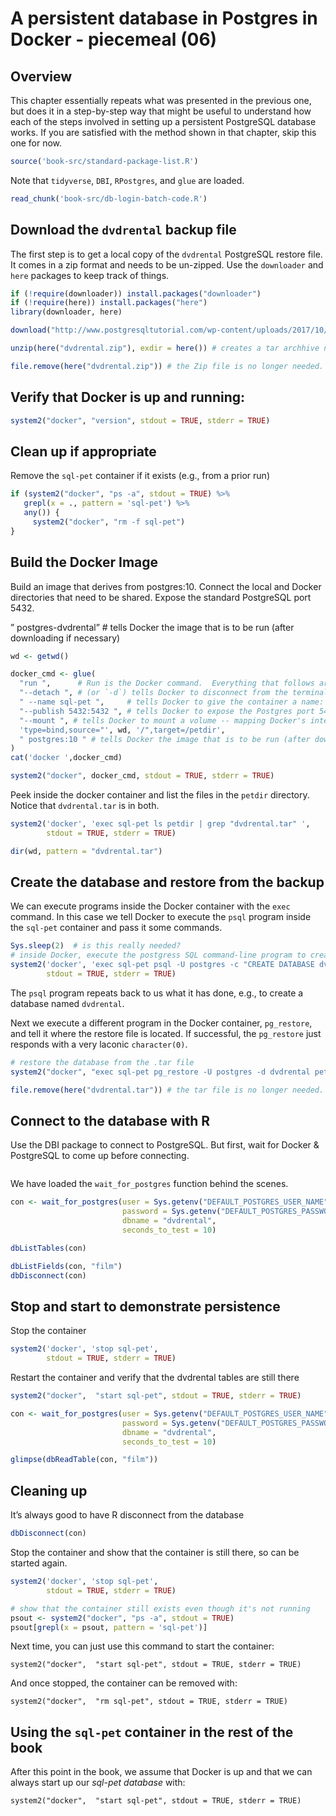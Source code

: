 # A persistent database in Postgres in Docker - piecemeal (06)

## Overview

This chapter essentially repeats what was presented in the previous one, but does it in a step-by-step way that might be useful to understand how each of the steps involved in setting up a persistent PostgreSQL database works.  If you are satisfied with the method shown in that chapter, skip this one for now.

```r
source('book-src/standard-package-list.R')
```
Note that `tidyverse`, `DBI`, `RPostgres`, and `glue` are loaded.

```r
read_chunk('book-src/db-login-batch-code.R')

```

## Download the `dvdrental` backup file

The first step is to get a local copy of the `dvdrental` PostgreSQL restore file.  It comes in a zip format and needs to be un-zipped.  Use the `downloader` and `here` packages to keep track of things.
```r
if (!require(downloader)) install.packages("downloader")
if (!require(here)) install.packages("here")
library(downloader, here)

download("http://www.postgresqltutorial.com/wp-content/uploads/2017/10/dvdrental.zip", destfile = here("dvdrental.zip"))

unzip(here("dvdrental.zip"), exdir = here()) # creates a tar archhive named "dvdrental.tar"

file.remove(here("dvdrental.zip")) # the Zip file is no longer needed.

```

## Verify that Docker is up and running:
```r

system2("docker", "version", stdout = TRUE, stderr = TRUE)
```

## Clean up if appropriate
Remove the `sql-pet` container if it exists (e.g., from a prior run)
```r
if (system2("docker", "ps -a", stdout = TRUE) %>% 
   grepl(x = ., pattern = 'sql-pet') %>% 
   any()) {
     system2("docker", "rm -f sql-pet")
}
```

## Build the Docker Image

Build an image that derives from postgres:10.  Connect the local and Docker directories that need to be shared.  Expose the standard PostgreSQL port 5432.

  " postgres-dvdrental" # tells Docker the image that is to be run (after downloading if necessary)

```r
wd <- getwd()

docker_cmd <- glue(
  "run ",      # Run is the Docker command.  Everything that follows are `run` parameters.
  "--detach ", # (or `-d`) tells Docker to disconnect from the terminal / program issuing the command
  " --name sql-pet ",     # tells Docker to give the container a name: `sql-pet`
  "--publish 5432:5432 ", # tells Docker to expose the Postgres port 5432 to the local network with 5432
  "--mount ", # tells Docker to mount a volume -- mapping Docker's internal file structure to the host file structure
  'type=bind,source="', wd, '/",target=/petdir',
  " postgres:10 " # tells Docker the image that is to be run (after downloading if necessary)
)
cat('docker ',docker_cmd)

system2("docker", docker_cmd, stdout = TRUE, stderr = TRUE)
```

Peek inside the docker container and list the files in the `petdir` directory.  Notice that `dvdrental.tar` is in both.
```r
system2('docker', 'exec sql-pet ls petdir | grep "dvdrental.tar" ',
        stdout = TRUE, stderr = TRUE)

dir(wd, pattern = "dvdrental.tar")
```

## Create the database and restore from the backup
We can execute programs inside the Docker container with the `exec` command.  In this case we tell Docker to execute the `psql` program inside the `sql-pet` container and pass it some commands.
```r
Sys.sleep(2)  # is this really needed?
# inside Docker, execute the postgress SQL command-line program to create the dvdrental database:
system2('docker', 'exec sql-pet psql -U postgres -c "CREATE DATABASE dvdrental;"',
        stdout = TRUE, stderr = TRUE)
```
The `psql` program repeats back to us what it has done, e.g., to create a database named `dvdrental`.

Next we execute a different program in the Docker container, `pg_restore`, and tell it where the restore file is located.  If successful, the `pg_restore` just responds with a very laconic `character(0)`.
```r
# restore the database from the .tar file
system2("docker", "exec sql-pet pg_restore -U postgres -d dvdrental petdir/dvdrental.tar", stdout = TRUE, stderr = TRUE)

file.remove(here("dvdrental.tar")) # the tar file is no longer needed.
```

## Connect to the database with R
Use the DBI package to connect to PostgreSQL.  But first, wait for Docker & PostgreSQL to come up before connecting.
```r

```
We have loaded the `wait_for_postgres` function behind the scenes.

```r

con <- wait_for_postgres(user = Sys.getenv("DEFAULT_POSTGRES_USER_NAME"),
                         password = Sys.getenv("DEFAULT_POSTGRES_PASSWORD"),
                         dbname = "dvdrental",
                         seconds_to_test = 10)

dbListTables(con)

dbListFields(con, "film")
dbDisconnect(con)
```
## Stop and start to demonstrate persistence

Stop the container
```r
system2('docker', 'stop sql-pet',
        stdout = TRUE, stderr = TRUE)
```
Restart the container and verify that the dvdrental tables are still there
```r

system2("docker",  "start sql-pet", stdout = TRUE, stderr = TRUE)

con <- wait_for_postgres(user = Sys.getenv("DEFAULT_POSTGRES_USER_NAME"),
                         password = Sys.getenv("DEFAULT_POSTGRES_PASSWORD"),
                         dbname = "dvdrental",
                         seconds_to_test = 10)

glimpse(dbReadTable(con, "film"))

```

## Cleaning up

It's always good to have R disconnect from the database
```r

dbDisconnect(con)

```

Stop the container and show that the container is still there, so can be started again.
```r

system2('docker', 'stop sql-pet',
        stdout = TRUE, stderr = TRUE)

# show that the container still exists even though it's not running
psout <- system2("docker", "ps -a", stdout = TRUE)
psout[grepl(x = psout, pattern = 'sql-pet')]

```

Next time, you can just use this command to start the container:

`system2("docker",  "start sql-pet", stdout = TRUE, stderr = TRUE)`

And once stopped, the container can be removed with:

`system2("docker",  "rm sql-pet", stdout = TRUE, stderr = TRUE)`

## Using the `sql-pet` container in the rest of the book

After this point in the book, we assume that Docker is up and that we can always start up our *sql-pet database* with:

`system2("docker",  "start sql-pet", stdout = TRUE, stderr = TRUE)`
